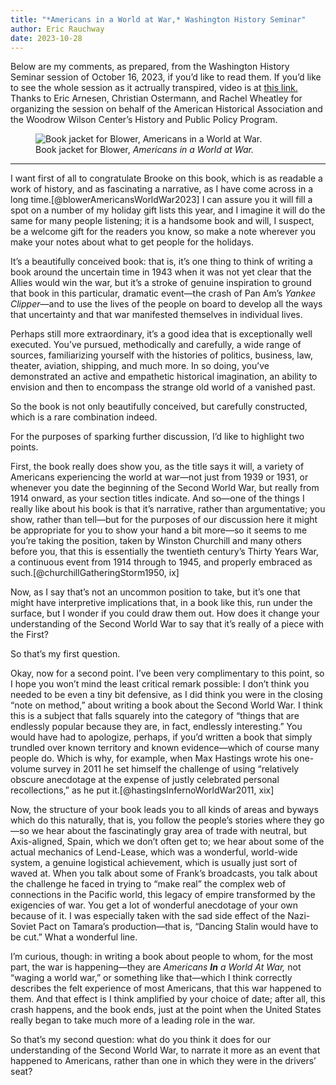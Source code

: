 ```yaml
---
title: "*Americans in a World at War,* Washington History Seminar"
author: Eric Rauchway
date: 2023-10-28
---
```


Below are my comments, as prepared, from the Washington History Seminar session of October 16, 2023, if you'd like to read them. If you'd like to see the whole session as it actrually transpired, video is at [this link.](https://www.youtube.com/watch?v=IgK0oWftoTM) Thanks to Eric Arnesen, Christian Ostermann, and Rachel Wheatley for organizing the session on behalf of the American Historical Association and the Woodrow Wilson Center's History and Public Policy Program. 

![Book jacket for Blower, *Americans in a World at War.*](blower.jpeg)

---


I want first of all to congratulate Brooke on this book, which is as readable a work of history, and as fascinating a narrative, as I have come across in a long time.[@blowerAmericansWorldWar2023] I can assure you it will fill a spot on a number of my holiday gift lists this year, and I imagine it will do the same for many people listening; it is a handsome book and will, I suspect, be a welcome gift for the readers you know, so make a note wherever you make your notes about what to get people for the holidays. 

It's a beautifully conceived book: that is, it's one thing to think of writing a book around the uncertain time in 1943 when it was not yet clear that the Allies would win the war, but it's a stroke of genuine inspiration to ground that book in this particular, dramatic event---the crash of Pan Am's *Yankee Clipper*---and to use the lives of the people on board to develop all the ways that uncertainty and that war manifested themselves in individual lives.

Perhaps still more extraordinary, it's a good idea that is exceptionally well executed. You've pursued, methodically and carefully, a wide range of sources, familiarizing yourself with the histories of politics, business, law, theater, aviation, shipping, and much more. In so doing, you've demonstrated an active and empathetic historical imagination, an ability to envision and then to encompass the strange old world of a vanished past.

So the book is not only beautifully conceived, but carefully constructed, which is a rare combination indeed.

For the purposes of sparking further discussion, I'd like to highlight two points.

First, the book really does show you, as the title says it will, a variety of Americans experiencing the world at war---not just from 1939 or 1931, or whenever you date the beginning of the Second World War, but really from 1914 onward, as your section titles indicate. And so---one of the things I really like about his book is that it's narrative, rather than argumentative; you show, rather than tell---but for the purposes of our discussion here it might be appropriate for you to show your hand a bit more---so it seems to me you're taking the position, taken by Winston Churchill and many others before you, that this is essentially the twentieth century's Thirty Years War, a continuous event from 1914 through to 1945, and properly embraced as such.[@churchillGatheringStorm1950, ix] 

Now, as I say that's not an uncommon position to take, but it's one that might have interpretive implications that, in a book like this, run under the surface, but I wonder if you could draw them out. How does it change your understanding of the Second World War to say that it's really of a piece with the First? 

So that's my first question.

Okay, now for a second point. I've been very complimentary to this point, so I hope you won't mind the least critical remark possible: I don't think you needed to be even a tiny bit defensive, as I did think you were in the closing "note on method," about writing a book about the Second World War. I think this is a subject that falls squarely into the category of "things that are endlessly popular because they are, in fact, endlessly interesting." You would have had to apologize, perhaps, if you'd written a book that simply trundled over known territory and known evidence---which of course many people do. Which is why, for example, when Max Hastings wrote his one-volume survey in 2011 he set himself the challenge of using "relatively obscure anecdotage at the expense of justly celebrated personal recollections," as he put it.[@hastingsInfernoWorldWar2011, xix]

Now, the structure of your book leads you to all kinds of areas and byways which do this naturally, that is, you follow the people's stories where they go---so we hear about the fascinatingly gray area of trade with neutral, but Axis-aligned, Spain, which we don't often get to; we hear about some of the actual mechanics of Lend-Lease, which was a wonderful, world-wide system, a genuine logistical achievement, which is usually just sort of waved at. When you talk about some of Frank's broadcasts, you talk about the challenge he faced in trying to "make real" the complex web of connections in the Pacific world, this legacy of empire transformed by the exigencies of war. You get a lot of wonderful anecdotage of your own because of it. I was especially taken with the sad side effect of the Nazi-Soviet Pact on Tamara's production---that is, "Dancing Stalin would have to be cut." What a wonderful line.

I'm curious, though: in writing a book about people to whom, for the most part, the war is happening---they are *Americans **In** a World At War,* not "waging a world war," or something like that---which I think correctly describes the felt experience of most Americans, that this war happened to them. And that effect is I think amplified by your choice of date; after all, this crash happens, and the book ends, just at the point when the United States really began to take much more of a leading role in the war. 

So that's my second question: what do you think it does for our understanding of the Second World War, to narrate it more as an event that happened to Americans, rather than one in which they were in the drivers' seat?
